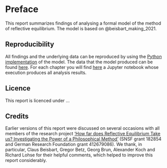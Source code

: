 # Preface {.unnumbered}

This report summarizes findings of analysing a formal model of the method of reflective equilibrium. The model is based on @beisbart_making_2021.


## Reproducibility

All findings and the underlying data can be reproduced by using the [Python implementation]({{< var link.rethon >}}) of the model. The data that the model produced can be found [here]({{< var link.reproduction-data >}}). For each chapter you will find [here]({{< var link.reproduction-notebooks >}}) a Jupyter notebook whose execution produces all analysis results. 

## Licence

This report is licenced under ...

## Credits

Earlier versions of this report were discussed on several occasions with all members of the research project  ['How far does Reflective Equilibrium Take us? Investigating the Power of a Philosophical Method'](https://www.philosophie.unibe.ch/forschung/forschungsprojekte/how_far_does_reflective_equilibrium_take_us/project/index_ger.html) (SNSF grant 182854 and German Research Foundation grant 412679086). We thank, in particular, Claus Beisbart, Gregor Betz, Georg Brun, Alexander Koch and Richard Lohse for their helpful comments, which helped to improve this report considerably.